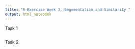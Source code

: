 ```yaml
---
title: "R-Exercise Week 3, Segementation and Similarity "
output: html_notebook
---
```


Task 1

```r

```

Task 2

```r

```


